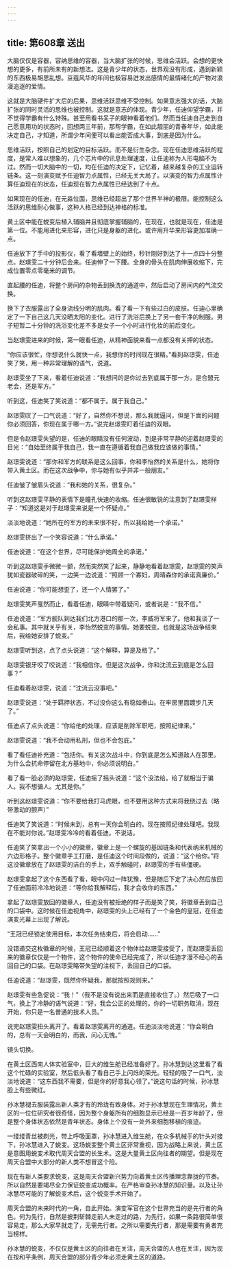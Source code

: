 ```yaml
---
---
---
```

title: 第608章 送出
---



大脑仅仅是容器，容纳思维的容器，当大脑扩张的时候，思维会活跃。会想的更快想的更多，有前所未有的新想法。这是青少年的状态，世界观没有形成，遇到新颖的东西极易胡思乱想。豆蔻风华的年间也极容易迸发出感情的最情绪化的产物对浪漫追逐的爱情。

这就是大脑硬件扩大后的后果，思维活跃思维不受控制。如果意志强大的话，大脑扩张的同时灵活的思维也被控制。这就是意志的体现。青少年，任迪仰望学霸，并不觉得学霸有什么特殊。甚至用看书呆子的眼神看着他们。然而当任迪自己走到自己愿意用功的状态时，回想两三年前，那帮学霸，在如此靓丽的青春年华，如此能决定自己，才知道，所谓少年间便可以看出能否成大事，到底是因为什么。

思维活跃，按照自己的划定的目标活跃。而不是衍生杂念。现在任迪思维活跃的程度，是常人难以想象的，几个芯片中的讯息处理速度，让任迪称为人形电脑不为过。然而一切大脑中的一切，均在任迪的决定下，记忆着，越来越复杂的工业运转链条。这一刻演变赋予任迪智力点属性，已经无关大局了。以演变的智力点属性计算任迪现在的状态，任迪现在智力点属性已经达到了十点。

如果现在的任迪，在元淼位面，思维已经超出了那个世界半神的极限。能控制这么活跃的思维耐心做事，这种人格已经到达神格的标准。

黄土区中能在蜕变后植入辅脑并且彻底掌握辅脑的，在现在，也就是现在，任迪是第一位。不能用进化来形容，进化只是身躯的进化。或许用升华来形容更加准确一点。

任迪放下了手中的投影仪，看了看墙壁上的始终，秒针刚好到达了十一点四十分整点。赵璟雯二十分钟后会来。任迪伸了一下腰。全身的骨头在肌肉伸展收缩下，完成位置零点零毫米的调节。

直起腰的任迪，将整个房间的杂物丢到换洗的通道中，然后启动了房间内的气流交换。

换下了衣服露出了全身流线分明的肌肉。看了看一下有些过白的皮肤。任迪心里确定了一下自己这几天没晒太阳的变化。进行了洗浴后换上了另一套干净的制服。男子短暂二十分钟的洗浴变化差不多是女子一个小时进行化妆的前后变化。

当赵璟雯进来的时候，第一眼看任迪，从精神面貌来看一点都没有关押的状态。

“你应该很忙，你想说什么就快一点，我想你的时间现在很精。”看到赵璟雯，任迪笑了笑，用一种非常理解的语气，说道。

赵璟雯坐了下来，看着任迪说道：“我想问的是你过去到底属于那一方。是合盟元老会，还是军方。”

听到这，任迪笑了笑说道：“都不属于。属于我自己。”

赵璟雯叹了一口气说道：“好了，自然你不想说，那么我就逼问，但是下面的问题你必须回答，你现在属于哪一方。”说完赵璟雯盯着任迪的双眼。

但是令赵璟雯失望的是，任迪的眼睛没有任何波动，到是非常平静的迎着赵璟雯的目光：“自始至终属于我自己，我一直在遵循着我自己做我应该做的事情。”

赵璟雯说道：“那你和军方的联系是这么回事，你和李怡然的关系是什么，她将你带入黄土区。而在这次战争中，你与她有似乎并非一般朋友。”

任迪皱了皱眉头说道：“我和她的关系，很复杂。”

听到这赵璟雯平静的表情下是瞳孔快速的收缩。任迪很敏锐的注意到了赵璟雯样子：“知道这是对于赵璟雯来说是一个怀疑点。”

淡淡地说道：“她所在的军方的未来很不好，所以我给她一个承诺。”

赵璟雯挤出了一个笑容说道：“什么承诺。”

任迪说道：“在这个世界，尽可能保护她周全的承诺。”

听到这赵璟雯手微微一颤，然而突然笑了起来，静静地看着赵璟雯，赵璟雯的笑声犹如瓷器破碎的笑，一边笑一边说道：“照顾一个寡妇，周晴森你的承诺真廉价。”

任迪说道：“你可能想歪了，还一个人情罢了。”

赵璟雯笑声戛然而止，看着任迪，眼睛中带着疑问，或者说是：“我不信。”

任迪说道：“军方舰队到达我们北方港口的那一次，李威将军来了。他和我谈了一会私事。其中就关乎有关，李怡然蜕变的事情。她要蜕变。也就是这场战争结束后，我给她安排了蜕变。”

赵璟雯听到这，点了点头说道：“这个解释，算是及格了。”

赵璟雯银牙咬了咬说道：“我相信你。但是这次战争，你和沈流云到底是怎么回事？”

任迪看着赵璟雯，说道：“沈流云没事吧。”

赵璟雯说道：“处于羁押状态，不过没你这么有稳如泰山。在牢房里面踱步几天了。”

任迪点了点头说道：“你给他的处理，应该是削除军职吧，按照纪律来。”

赵璟雯说道：“我不会动用私刑，但也不会包庇。”

看了看任迪补充道：“包括你。有关这次战斗中，你到底是怎么知道敌人在那里。为什么会抗命停留在北方基地中，你必须说明白。”

看了看一脸必须的赵璟雯，任迪摇了摇头说道：“这个没法给。给了就相当于骗人。我不想骗人。尤其是你。”

听到这赵璟雯说道：“你不要给我打马虎眼，也不要用这种方式来将我绕过去（略带激动的颤声）”

任迪笑了笑说道：“时候未到，总有一天你会明白的。现在按照纪律处理吧。我现在不能对你说。”赵璟雯冷冷的看着任迪。不说话。

任迪笑了笑拿出一个小小的徽章，徽章上是一个螺旋的基因链条和代表纳米机械的六边形格子。整个徽章手工打磨，是任迪这个时间段做的，说道：“这个给你。”将这没徽章放在了赵璟雯的洁白的手上，双手触碰时，赵璟雯的手有些僵硬。

赵璟雯拿起了这个东西看了看，眼中闪过一阵犹豫，但是随后下定了决心然后放回了任迪面前冷冷地说道：“等你给我解释后，我才会收你的东西。”

拿起了赵璟雯放回的徽章人，任迪没有被拒绝的样子而是笑了笑，将徽章丢到自己的口袋中。这时候在任迪视角中，赵璟雯的头上已经有了一个金色的皇冠，在任迪演变光幕上出现了解说。

“王冠已经锁定使用目标，本次任务结束后，将会启动……”

没错递交这枚徽章的时候，王冠已经顺着这个物体给赵璟雯接受了，而赵璟雯丢回来的徽章仅仅是一个物件，这个物件的使命已经完成了，所以任迪才漫不经心的丢回自己的口袋。在赵璟雯略带失望的注视下，丢回自己的口袋。

任迪说道：“赵璟雯，既然你怀疑我，那就按照规则来。”

赵璟雯有些急促说：“我！”（我不是没有说出来而是直接收住了。）然后吸了一口气，换上了冷静的语气说道：“好，我会公正的处理的。你的一切职务取消，现在开始，你只是一名普通的技术人员。”

说完赵璟雯扭头离开了。看着赵璟雯离开的通道。任迪淡淡地说道：“你会明白的，总有一天会明白的，而我，问心无愧。”

镜头切换。

在黄土区西南人体实验室中，巨大的维生舱已经准备好了。孙冰慧到达这里看了看这个忙碌的实验室，然后低头看了看自己手上闪烁的荣光。轻轻的吸了一口气，淡淡地说道：“这东西我不需要，但是你的好意我心领了。”说这句话的时候，孙冰慧脸上有些微红。

孙冰慧褪去服装露出新人类才有的玲珑有致身体。对于孙冰慧现在生理情况，黄土区的一位位研究者很奇怪，因为整个身躯所有的细胞显示已经是一百岁年龄了，但是整个身体状态依然是青年状态。身体上个没有一处外来细胞移植的痕迹。

一缕缕青丝被剃光，带上呼吸面罩，孙冰慧进入维生舱，在众多机械手的针头对接下，孙冰慧进入了蜕变。这场蜕变整个黄土区非常重视，因为战略上来说，黄土区是意图用蜕变术取代周天合盟的长生术。这是大量黄土区向往者的期望。但是现在周天合盟中大部分的新人类不想冒这个险。

现在有新人类要求蜕变，这是周天合盟新兴势力向着黄土区传播理念靠拢的节奏。所以自然是要竭尽全力保证蜕变成功概率。在严格审查孙冰慧的知识量。以及让孙冰慧尽可能的了解蜕变术后，这个蜕变手术开始了。

周天合盟的未来时代的一角，自此开始。演变军官在这个世界充当的是先行者的角色。何为先行，自然是披荆斩棘走前人未走过的路，为先行，如果一条路很简单很容易走，那么大家早就走了，无需先行者。之所以需要先行者，那是需要有勇者充当榜样。

孙冰慧的蜕变，不仅仅是黄土区的向往者在关注，周天合盟的人也在关注，因为现在按和平条例，周天合盟的部分青少年必须走黄土区的道路。
